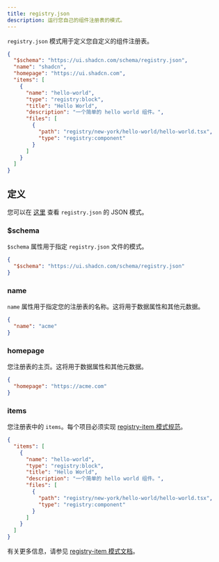 ```yaml
---
title: registry.json
description: 运行您自己的组件注册表的模式。
---
```


`registry.json` 模式用于定义您自定义的组件注册表。

```json title="registry.json" showLineNumbers
{
  "$schema": "https://ui.shadcn.com/schema/registry.json",
  "name": "shadcn",
  "homepage": "https://ui.shadcn.com",
  "items": [
    {
      "name": "hello-world",
      "type": "registry:block",
      "title": "Hello World",
      "description": "一个简单的 hello world 组件。",
      "files": [
        {
          "path": "registry/new-york/hello-world/hello-world.tsx",
          "type": "registry:component"
        }
      ]
    }
  ]
}
```

## 定义

您可以在 [这里](https://ui.shadcn.com/schema/registry.json) 查看 `registry.json` 的 JSON 模式。

### $schema

`$schema` 属性用于指定 `registry.json` 文件的模式。

```json title="registry.json" showLineNumbers
{
  "$schema": "https://ui.shadcn.com/schema/registry.json"
}
```

### name

`name` 属性用于指定您的注册表的名称。这将用于数据属性和其他元数据。

```json title="registry.json" showLineNumbers
{
  "name": "acme"
}
```

### homepage

您注册表的主页。这将用于数据属性和其他元数据。

```json title="registry.json" showLineNumbers
{
  "homepage": "https://acme.com"
}
```

### items

您注册表中的 `items`。每个项目必须实现 [registry-item 模式规范](https://ui.shadcn.com/schema/registry-item.json)。

```json title="registry.json" showLineNumbers
{
  "items": [
    {
      "name": "hello-world",
      "type": "registry:block",
      "title": "Hello World",
      "description": "一个简单的 hello world 组件。",
      "files": [
        {
          "path": "registry/new-york/hello-world/hello-world.tsx",
          "type": "registry:component"
        }
      ]
    }
  ]
}
```

有关更多信息，请参见 [registry-item 模式文档](/docs/registry/registry-item-json)。
